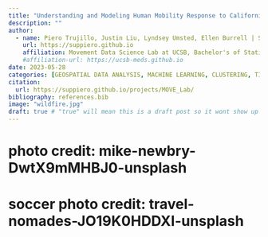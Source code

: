 ```yaml
---
title: "Understanding and Modeling Human Mobility Response to California Wildfires"
description: ""
author:
  - name: Piero Trujillo, Justin Liu, Lyndsey Umsted, Ellen Burrell | Sponsor: Somayeh Dodge | Mentors: Evgeny Noi, Laura Baracaldo Lancheros, Enbo Zhou
    url: https://suppiero.github.io 
    affiliation: Movement Data Science Lab at UCSB, Bachelor's of Statistics and Data Science (UCSB) 
    #affiliation-url: https://ucsb-meds.github.io
date: 2023-05-28
categories: [GEOSPATIAL DATA ANALYSIS, MACHINE LEARNING, CLUSTERING, TIME SERIES, ANOMALY DETECTION, R, PYTHON, RSHINY, WILDFIRE]
citation:
  url: https://suppiero.github.io/projects/MOVE_Lab/
bibliography: references.bib
image: "wildfire.jpg"
draft: true # "true" will mean this is a draft post so it wont show up on my site
---
```


# photo credit: mike-newbry-DwtX9mMHBJ0-unsplash
# soccer photo credit: travel-nomades-JO19K0HDDXI-unsplash 